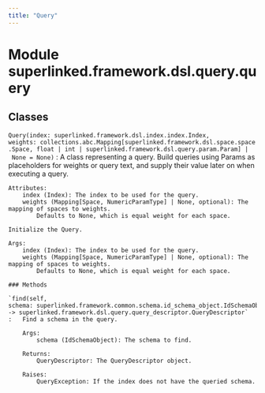 ```yaml
---
title: "Query"
---
```


Module superlinked.framework.dsl.query.query
============================================

Classes
-------

`Query(index: superlinked.framework.dsl.index.index.Index, weights: collections.abc.Mapping[superlinked.framework.dsl.space.space.Space, float | int | superlinked.framework.dsl.query.param.Param] | None = None)`
:   A class representing a query. Build queries using Params as placeholders for weights or query text,
    and supply their value later on when executing a query.
    
    Attributes:
        index (Index): The index to be used for the query.
        weights (Mapping[Space, NumericParamType] | None, optional): The mapping of spaces to weights.
            Defaults to None, which is equal weight for each space.
    
    Initialize the Query.
    
    Args:
        index (Index): The index to be used for the query.
        weights (Mapping[Space, NumericParamType] | None, optional): The mapping of spaces to weights.
            Defaults to None, which is equal weight for each space.

    ### Methods

    `find(self, schema: superlinked.framework.common.schema.id_schema_object.IdSchemaObject) ‑> superlinked.framework.dsl.query.query_descriptor.QueryDescriptor`
    :   Find a schema in the query.
        
        Args:
            schema (IdSchemaObject): The schema to find.
        
        Returns:
            QueryDescriptor: The QueryDescriptor object.
        
        Raises:
            QueryException: If the index does not have the queried schema.
